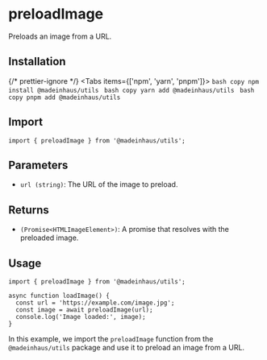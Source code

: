 # preloadImage

Preloads an image from a URL.

## Installation


{/* prettier-ignore */}
<Tabs items={['npm', 'yarn', 'pnpm']}>
    <Tab>
        ```bash copy
        npm install @madeinhaus/utils
        ```
    </Tab>
    <Tab>
        ```bash copy
        yarn add @madeinhaus/utils
        ```
    </Tab>
    <Tab>
        ```bash copy
        pnpm add @madeinhaus/utils
        ```
    </Tab>
</Tabs>

## Import

```tsx
import { preloadImage } from '@madeinhaus/utils';
```


## Parameters

- `url (string)`: The URL of the image to preload.


## Returns

- `(Promise<HTMLImageElement>)`: A promise that resolves with the preloaded image.

## Usage

```tsx copy showLineNumbers
import { preloadImage } from '@madeinhaus/utils';

async function loadImage() {
  const url = 'https://example.com/image.jpg';
  const image = await preloadImage(url);
  console.log('Image loaded:', image);
}
```

In this example, we import the `preloadImage` function from the `@madeinhaus/utils` package and use it to preload an image from a URL.